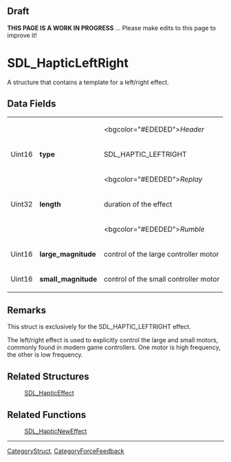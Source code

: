 == Draft ==

'''THIS PAGE IS A WORK IN PROGRESS''' ... Please make edits to this page to improve it!


<!-- #*^*^*^*^*See http://wiki.libsdl.org/moin.cgi/SGStructures for details on editing this page*^*^*^*^* -->


= SDL_HapticLeftRight =
A structure that contains a template for a left/right effect.




== Data Fields ==
{|
|
|
|<bgcolor="#EDEDED">''Header''
|-
|Uint16
|'''type'''
|SDL_HAPTIC_LEFTRIGHT
|-
|
|
|<bgcolor="#EDEDED">''Replay''
|-
|Uint32
|'''length'''
|duration of the effect
|-
|
|
|<bgcolor="#EDEDED">''Rumble''
|-
|Uint16
|'''large_magnitude'''
|control of the large controller motor
|-
|Uint16
|'''small_magnitude'''
|control of the small controller motor
|}



== Remarks ==
This struct is exclusively for the SDL_HAPTIC_LEFTRIGHT effect.

The left/right effect is used to explicitly control the large and small motors, commonly found in modern game controllers. One motor is high frequency, the other is low frequency.


== Related Structures ==
:[[SDL_HapticEffect]]

== Related Functions ==
:[[SDL_HapticNewEffect]]

----
[[CategoryStruct]], [[CategoryForceFeedback]]
<!-- #See the Style Guide for instructions on editing the footer. -->

